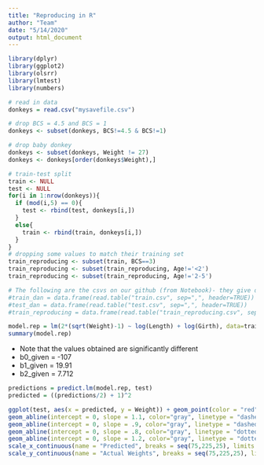 ```yaml
---
title: "Reproducing in R"
author: "Team"
date: "5/14/2020"
output: html_document
---
```


```r
library(dplyr)
library(ggplot2)
library(olsrr)
library(lmtest)
library(numbers)
```

```r
# read in data 
donkeys = read.csv("mysavefile.csv")

# drop BCS = 4.5 and BCS = 1
donkeys <- subset(donkeys, BCS!=4.5 & BCS!=1)

# drop baby donkey 
donkeys <- subset(donkeys, Weight != 27)
donkeys <- donkeys[order(donkeys$Weight),]

# train-test split
train <- NULL
test <- NULL 
for(i in 1:nrow(donkeys)){
  if (mod(i,5) == 0){
    test <- rbind(test, donkeys[i,])
  }
  else{
    train <- rbind(train, donkeys[i,])
  }
}
# dropping some values to match their training set
train_reproducing <- subset(train, BCS==3)
train_reproducing <- subset(train_reproducing, Age!='<2')
train_reproducing <- subset(train_reproducing, Age!='2-5')

# The following are the csvs on our github (from Notebook)- they give different results than the code above 
#train_dan = data.frame(read.table("train.csv", sep=",", header=TRUE))
#test_dan = data.frame(read.table("test.csv", sep=",", header=TRUE))
#train_reproducing = data.frame(read.table("train_reproducing.csv", sep=",", header = TRUE))
```

```r
model.rep = lm(2*(sqrt(Weight)-1) ~ log(Length) + log(Girth), data=train_reproducing)
summary(model.rep)
```

* Note that the values obtained are significantly different
* b0_given = -107
* b1_given = 19.91
* b2_given = 7.712

```r
predictions = predict.lm(model.rep, test)
predicted = ((predictions/2) + 1)^2
```

```r
ggplot(test, aes(x = predicted, y = Weight)) + geom_point(color = "red") + xlim(75,225) + ylim(75,225) + geom_abline(intercept = 0, slope = 1, size=0.9) + 
geom_abline(intercept = 0, slope = 1.1, color="gray", linetype = "dashed", size=1) + 
geom_abline(intercept = 0, slope = .9, color="gray", linetype = "dashed", size=1) + 
geom_abline(intercept = 0, slope = .8, color="gray", linetype = "dotted", size=1) + 
geom_abline(intercept = 0, slope = 1.2, color="gray", linetype = "dotted", size=1) + 
scale_x_continuous(name = "Predicted", breaks = seq(75,225,25), limits = c(75,225)) + 
scale_y_continuous(name = "Actual Weights", breaks = seq(75,225,25), limits = c(75,225))
```



